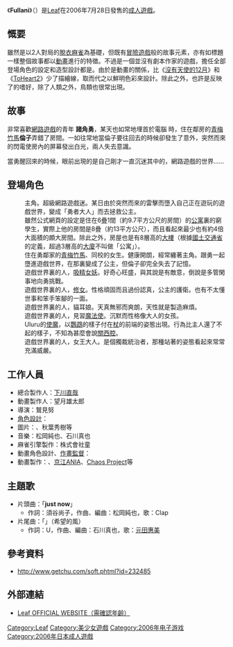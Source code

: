 {{noteTA
|1=zh-hans:麻将; zh-tw:麻將; zh-hk:麻雀;
}}

{{Infobox animanga/Headerofja
|標題= Fullani
|圖像= Fullani.jpg
|尺寸= 200x
|說明= 
|日文名稱= フルアニ
|英文名稱= Full Animation
|假名= ふるあに
|羅馬字= FURUANI
|類型= [[脫衣麻將|脫衣麻將]]
}}
{{Infobox animanga/name
|官方譯名= 
|正式譯名= 
|常用譯名= Fullani、Full Ani、Full Animation
}}
{{Infobox animanga/Game
|標題= 
|遊戲類型= 全動畫脫衣麻將
|使用平臺= [[Microsoft_Windows|Windows]]2000/XP
|最低配備= 
|推薦配備= 
|遊戲引擎= 
|修正檔= 
|開發團隊= {{flagicon|Japan}} Leaf
|代理商= {{flagicon|Japan}} Leaf
|製作人= 
|監製= 
|腳本= 
|人物設定= {{lang|ja|[[みつみ美里|みつみ美里]]}}
|音樂= [[松岡純也|松岡純也]]、[[石川真也|石川真也]]
|媒體= DVD-ROM
|遊戲人數= 1人
|發售日= 2006年7月28日 
|啟用時期= 
|售價= 連稅9240日圓
|銷售數量= 
|對象年齡= 18禁
|周邊界面= 
|內容圖片= 
|名字變更= 不能
|結局數= 2
|記錄檔數= 1
|記錄檔容量= 
|快速記錄= 
|快速讀取= 
|繼續遊戲= 
|畫面尺寸= 800x600
|全螢幕表示模式= 
|音樂形式= PCM
|角色配音= 有（全語音）
|訊息回顧= 
|CG模式= 沒有
|音樂模式= 有
|回憶模式= 有
|訊息略過= 有
|自動模式= 沒有
|其他= 初回限定版連原畫設定資料集
}}
{{Infobox animanga/Footerofja}}
《'''Fullani'''》（{{lang|ja|フルアニ}}）是[[Leaf|Leaf]]在2006年7月28日發售的[[日本成人遊戲|成人遊戲]]。

== 慨要 ==
雖然是以2人對局的[[脫衣麻雀|脫衣麻雀]]為基礎，但既有[[冒險遊戲|冒險遊戲]]般的故事元素，亦有如標題一樣整個故事都以[[動畫|動畫]]進行的特徵。不過是一個並沒有劇本作家的遊戲，擔任全部登場角色的設定和造型設計都是{{lang|ja|[[みつみ美里|みつみ美里]]}}。由於是動畫的關係，比《[[沒有天使的12月|沒有天使的12月]]》和《[[ToHeart2|ToHeart2]]》少了描繪線，取而代之以鮮明色彩來設計。除此之外，也許是反映了{{lang|ja|みつみ美里}}的嗜好，除了人類之外，鳥類也很常出現。

== 故事 ==
非常喜歡[[網路遊戲|網路遊戲]]的青年<!--咦？不是少年？-->'''諸角勇'''，某天也如常地埋首於電腦<!--咦？電腦？-->時，住在鄰房的[[青梅竹馬|青梅竹馬]]'''倫子'''弄錯了房間。一如往常地當倫子要往回去的時候卻發生了意外，突然而來的閃電使房內的屏幕發出白光，兩人失去意識。

當勇醒回來的時候，眼前出現的是自己剛才一直沉迷其中的，網路遊戲的世界……

== 登場角色 ==
; {{nihongo|'''諸角 勇'''|諸角 勇（もろずみ ゆう）||[[配音員|聲]]：[[須賀紀哉|須賀紀哉]]}}
: 主角。超級網路遊戲迷。某日由於突然而來的雷擊而墮入自己正在遊玩的遊戲世界，變成「勇者大人」而去拯救公主。
: 雖然公式網頁的設定是住在6[[疊蓆|疊]]1間（約9.7平方公尺的房間）的[[公寓|公寓]]裏的窮學生，實際上他的房間是8疊（約13平方公尺），而且看起來最少也有約4倍大面積的頗大房間。除此之外，房屋也是有8層高的[[大樓|大樓]]（根據[[國土交通省|國土交通省]]的定義，超過3層高的[[大廈|大廈]]不叫做「公寓」）。
; {{nihongo|'''榊 倫子'''/ '''公主'''|榊 倫子（さかき りんこ）/ プリンセス||聲：[[遠野そよぎ|遠野そよぎ]]}}
: 住在勇鄰家的[[青梅竹馬|青梅竹馬]]、同校的女生。健康開朗，經常纏著主角。跟勇一起墮進遊戲世界，在那裏變成了公主，但倫子卻完全失去了記憶。
; {{nihongo|'''Ruby Lilim'''|ルビィ・リリン||聲：[[纊川琴音|纊川琴音]]}}
: 遊戲世界裏的人，[[夢魔|吸精女妖]]。好奇心旺盛，與其說是有敵意，倒說是多管閑事地向勇挑戰。
; {{nihongo|'''Sierramylene'''|シェラミレーヌ||聲：{{lang|ja|[[扉沼ゆず|扉沼ゆず]]}}}}
: 遊戲世界裏的人，[[修女|修女]]。性格頑固而且過份認真，公主的護衛。也有不太懂世事和笨手笨腳的一面。
; {{nihongo|'''Corne Coco Necoco'''|コロネ・ココ・ネココ||聲：[[上戶琉|上戶琉]]}}
: 遊戲世界裏的人，貓耳娘。天真無邪而爽朗，天性就是製造麻煩。
; {{nihongo|'''Uluru Fululu'''|ウルル・フルル||聲：[[木村あやか|木村あやか]]}}
: 遊戲世界裏的人，見習[[魔法使|魔法使]]。沉默而性格像大人的女孩。
; {{nihongo|'''Shiro'''|シロ||聲：利葉多摩}}
: Uluru的[[使魔|使魔]]，以[[鸚形目|鸚鵡]]的樣子付在[[杖|杖]]的前端的姿態出現。行為比主人還了不起的樣子，不知為甚麼會說[[關西腔|關西腔]]。
; {{nihongo|'''Raphael'''|ラフィエル||聲：[[須本綾奈|須本綾奈]]}}
: 遊戲世界裏的人，女王大人。是個獨裁統治者，那種站著的姿態看起來常常充滿威嚴。

== 工作人員 ==
* 總合製作人：[[下川直哉|下川直哉]]
* 動畫製作人：望月雄太郎
* 導演：鷲見努
* [[角色設計|角色設計]]：{{lang|ja|みつみ美里}}
* 圖片：{{lang|ja|みつみ美里}}、秋葉秀樹等
* 音樂：松岡純也、石川真也
* 麻雀引擎製作：株式會社童
* 動畫角色設計、[[作畫監督|作畫監督]]：{{lang|ja|[[加藤やすひさ|加藤やすひさ]]}}
* 動畫製作：{{lang|ja|[[スタジオ九魔|スタジオ九魔]]}}、[[京江ANIA|京江ANIA]]、[[Chaos_Project|Chaos Project]]等

== 主題歌 ==
* 片頭曲：「'''just now'''」
** 作詞：須谷尚子，作曲、編曲：松岡純也，歌：Clap
* 片尾曲：「{{lang|ja|'''希望の風'''}}」（希望的風）
** 作詞：U，作曲、編曲：石川真也，歌：[[元田惠美|元田惠美]]

== 參考資料 ==
* http://www.getchu.com/soft.phtml?id=232485{{Wayback|url=http://www.getchu.com/soft.phtml?id=232485 |date=20080415132255 }} {{Ja icon}}

== 外部連結 ==
* [http://leaf.aquaplus.co.jp/product/fullani/ Leaf OFFICIAL WEBSITE（需確認年齡）]{{Wayback|url=http://leaf.aquaplus.co.jp/product/fullani/ |date=20080205101740 }} {{ja icon}}

{{Leaf}}

[[Category:Leaf|Category:Leaf]]
[[Category:美少女遊戲|Category:美少女遊戲]]
[[Category:2006年电子游戏|Category:2006年电子游戏]]
[[Category:2006年日本成人遊戲|Category:2006年日本成人遊戲]]